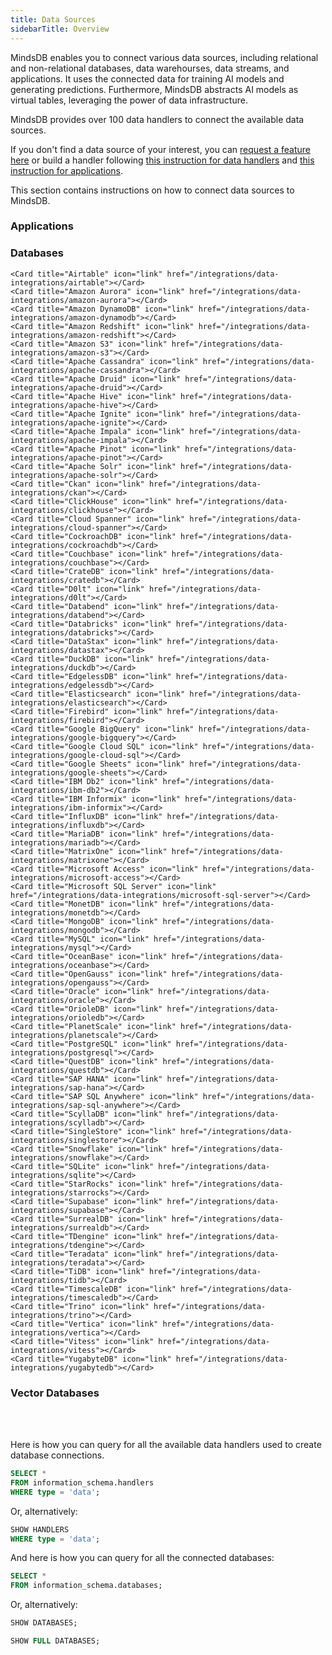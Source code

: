 ```yaml
---
title: Data Sources
sidebarTitle: Overview
---
```


MindsDB enables you to connect various data sources, including relational and non-relational databases, data warehourses, data streams, and applications. It uses the connected data for training AI models and generating predictions. Furthermore, MindsDB abstracts AI models as virtual tables, leveraging the power of data infrastructure.

<Tip>
MindsDB provides over 100 data handlers to connect the available data sources.

If you don't find a data source of your interest, you can [request a feature here](https://github.com/mindsdb/mindsdb/issues/new?assignees=&labels=enhancement&projects=&template=feature_request_v2.yaml) or build a handler following [this instruction for data handlers](/contribute/data-handlers) and [this instruction for applications](/contribute/app-handlers).
</Tip>

This section contains instructions on how to connect data sources to MindsDB.

### Applications

<CardGroup cols={4}>
    <Card title="Binance" icon="diamond" href="/integrations/app-integrations/binance"></Card>
    <Card title="Confluence" icon="confluence" href="/integrations/app-integrations/confluence"></Card>
    <Card title="Docker Hub" icon="docker" href="/integrations/app-integrations/dockerhub"></Card>
    <Card title="Email" icon="at" href="/integrations/app-integrations/email"></Card>
    <Card title="GitHub" icon="github" href="/integrations/app-integrations/github"></Card>
    <Card title="GitLab" icon="link" href="/integrations/app-integrations/gitlab"></Card>
    <Card title="Gmail" icon="envelope" href="/integrations/app-integrations/gmail"></Card>
    <Card title="Google Calendar" icon="calendar" href="/integrations/app-integrations/google-calendar"></Card>
    <Card title="Hacker News" icon="square-hacker-news" href="/integrations/app-integrations/hackernews"></Card>
    <Card title="Instatus" icon="signal" href="/integrations/app-integrations/instatus"></Card>
    <Card title="Microsoft Teams" icon="people-group" href="/app-integrations/microsoft-teams"></Card>
    <Card title="MediaWiki" icon="certificate" href="/integrations/app-integrations/mediawiki"></Card>
    <Card title="Plaid" icon="stroopwafel" href="/integrations/app-integrations/plaid"></Card>
    <Card title="PyPI" icon="cube" href="/integrations/app-integrations/pypi"></Card>
    <Card title="Reddit" icon="reddit" href="/integrations/app-integrations/reddit"></Card>
    <Card title="Shopify" icon="shopify" href="/integrations/app-integrations/shopify"></Card>
    <Card title="Slack" icon="slack" href="/integrations/app-integrations/slack"></Card>
    <Card title="Strapi" icon="rocket" href="/integrations/app-integrations/strapi"></Card>
    <Card title="Stripe" icon="stripe-s" href="/integrations/app-integrations/stripe"></Card>
    <Card title="Twitter" icon="twitter" href="/integrations/app-integrations/twitter"></Card>
    <Card title="Web Crawler" icon="globe" href="/integrations/app-integrations/web-crawler"></Card>
    <Card title="YouTube" icon="youtube" href="/integrations/app-integrations/youtube"></Card>
</CardGroup>

### Databases

<CardGroup cols={4}>

    <Card title="Airtable" icon="link" href="/integrations/data-integrations/airtable"></Card>
    <Card title="Amazon Aurora" icon="link" href="/integrations/data-integrations/amazon-aurora"></Card>
    <Card title="Amazon DynamoDB" icon="link" href="/integrations/data-integrations/amazon-dynamodb"></Card>
    <Card title="Amazon Redshift" icon="link" href="/integrations/data-integrations/amazon-redshift"></Card>
    <Card title="Amazon S3" icon="link" href="/integrations/data-integrations/amazon-s3"></Card>
    <Card title="Apache Cassandra" icon="link" href="/integrations/data-integrations/apache-cassandra"></Card>
    <Card title="Apache Druid" icon="link" href="/integrations/data-integrations/apache-druid"></Card>
    <Card title="Apache Hive" icon="link" href="/integrations/data-integrations/apache-hive"></Card>
    <Card title="Apache Ignite" icon="link" href="/integrations/data-integrations/apache-ignite"></Card>
    <Card title="Apache Impala" icon="link" href="/integrations/data-integrations/apache-impala"></Card>
    <Card title="Apache Pinot" icon="link" href="/integrations/data-integrations/apache-pinot"></Card>
    <Card title="Apache Solr" icon="link" href="/integrations/data-integrations/apache-solr"></Card>
    <Card title="Ckan" icon="link" href="/integrations/data-integrations/ckan"></Card>
    <Card title="ClickHouse" icon="link" href="/integrations/data-integrations/clickhouse"></Card>
    <Card title="Cloud Spanner" icon="link" href="/integrations/data-integrations/cloud-spanner"></Card>
    <Card title="CockroachDB" icon="link" href="/integrations/data-integrations/cockroachdb"></Card>
    <Card title="Couchbase" icon="link" href="/integrations/data-integrations/couchbase"></Card>
    <Card title="CrateDB" icon="link" href="/integrations/data-integrations/cratedb"></Card>
    <Card title="D0lt" icon="link" href="/integrations/data-integrations/d0lt"></Card>
    <Card title="Databend" icon="link" href="/integrations/data-integrations/databend"></Card>
    <Card title="Databricks" icon="link" href="/integrations/data-integrations/databricks"></Card>
    <Card title="DataStax" icon="link" href="/integrations/data-integrations/datastax"></Card>
    <Card title="DuckDB" icon="link" href="/integrations/data-integrations/duckdb"></Card>
    <Card title="EdgelessDB" icon="link" href="/integrations/data-integrations/edgelessdb"></Card>
    <Card title="Elasticsearch" icon="link" href="/integrations/data-integrations/elasticsearch"></Card>
    <Card title="Firebird" icon="link" href="/integrations/data-integrations/firebird"></Card>
    <Card title="Google BigQuery" icon="link" href="/integrations/data-integrations/google-bigquery"></Card>
    <Card title="Google Cloud SQL" icon="link" href="/integrations/data-integrations/google-cloud-sql"></Card>
    <Card title="Google Sheets" icon="link" href="/integrations/data-integrations/google-sheets"></Card>
    <Card title="IBM Db2" icon="link" href="/integrations/data-integrations/ibm-db2"></Card>
    <Card title="IBM Informix" icon="link" href="/integrations/data-integrations/ibm-informix"></Card>
    <Card title="InfluxDB" icon="link" href="/integrations/data-integrations/influxdb"></Card>
    <Card title="MariaDB" icon="link" href="/integrations/data-integrations/mariadb"></Card>
    <Card title="MatrixOne" icon="link" href="/integrations/data-integrations/matrixone"></Card>
    <Card title="Microsoft Access" icon="link" href="/integrations/data-integrations/microsoft-access"></Card>
    <Card title="Microsoft SQL Server" icon="link" href="/integrations/data-integrations/microsoft-sql-server"></Card>
    <Card title="MonetDB" icon="link" href="/integrations/data-integrations/monetdb"></Card>
    <Card title="MongoDB" icon="link" href="/integrations/data-integrations/mongodb"></Card>
    <Card title="MySQL" icon="link" href="/integrations/data-integrations/mysql"></Card>
    <Card title="OceanBase" icon="link" href="/integrations/data-integrations/oceanbase"></Card>
    <Card title="OpenGauss" icon="link" href="/integrations/data-integrations/opengauss"></Card>
    <Card title="Oracle" icon="link" href="/integrations/data-integrations/oracle"></Card>
    <Card title="OrioleDB" icon="link" href="/integrations/data-integrations/orioledb"></Card>
    <Card title="PlanetScale" icon="link" href="/integrations/data-integrations/planetscale"></Card>
    <Card title="PostgreSQL" icon="link" href="/integrations/data-integrations/postgresql"></Card>
    <Card title="QuestDB" icon="link" href="/integrations/data-integrations/questdb"></Card>
    <Card title="SAP HANA" icon="link" href="/integrations/data-integrations/sap-hana"></Card>
    <Card title="SAP SQL Anywhere" icon="link" href="/integrations/data-integrations/sap-sql-anywhere"></Card>
    <Card title="ScyllaDB" icon="link" href="/integrations/data-integrations/scylladb"></Card>
    <Card title="SingleStore" icon="link" href="/integrations/data-integrations/singlestore"></Card>
    <Card title="Snowflake" icon="link" href="/integrations/data-integrations/snowflake"></Card>
    <Card title="SQLite" icon="link" href="/integrations/data-integrations/sqlite"></Card>
    <Card title="StarRocks" icon="link" href="/integrations/data-integrations/starrocks"></Card>
    <Card title="Supabase" icon="link" href="/integrations/data-integrations/supabase"></Card>
    <Card title="SurrealDB" icon="link" href="/integrations/data-integrations/surrealdb"></Card>
    <Card title="TDengine" icon="link" href="/integrations/data-integrations/tdengine"></Card>
    <Card title="Teradata" icon="link" href="/integrations/data-integrations/teradata"></Card>
    <Card title="TiDB" icon="link" href="/integrations/data-integrations/tidb"></Card>
    <Card title="TimescaleDB" icon="link" href="/integrations/data-integrations/timescaledb"></Card>
    <Card title="Trino" icon="link" href="/integrations/data-integrations/trino"></Card>
    <Card title="Vertica" icon="link" href="/integrations/data-integrations/vertica"></Card>
    <Card title="Vitess" icon="link" href="/integrations/data-integrations/vitess"></Card>
    <Card title="YugabyteDB" icon="link" href="/integrations/data-integrations/yugabytedb"></Card>

</CardGroup>

### Vector Databases

<CardGroup cols={4}>
    <Card title="ChromaDB" icon="link" href="/integrations/vector-db-integrations/chromadb.mdx"></Card>
</CardGroup>

<br></br>

<Info>
Here is how you can query for all the available data handlers used to create database connections.

  ```sql
  SELECT *
  FROM information_schema.handlers
  WHERE type = 'data';
  ```

  Or, alternatively:

  ```sql
  SHOW HANDLERS
  WHERE type = 'data';
  ```

And here is how you can query for all the connected databases:

  ```sql
  SELECT *
  FROM information_schema.databases;
  ```

  Or, alternatively:

  ```sql
  SHOW DATABASES;

  SHOW FULL DATABASES;
  ```
</Info>
